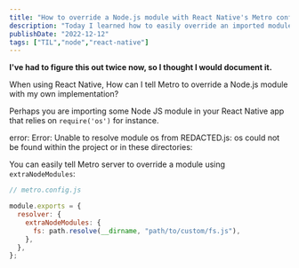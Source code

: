 ```yaml
---
title: "How to override a Node.js module with React Native's Metro config"
description: "Today I learned how to easily override an imported module with Metro"
publishDate: "2022-12-12"
tags: ["TIL","node","react-native"]
---
```

**I've had to figure this out twice now, so I thought I would document it.**

When using React Native, How can I tell Metro to override a Node.js module with my own implementation?

Perhaps you are importing some Node JS module in your React Native app that relies on `require('os')` for instance.

error: Error: Unable to resolve module os from REDACTED.js: os could not be found within the project or in these directories:

You can easily tell Metro server to override a module using `extraNodeModules`:

```javascript
// metro.config.js

module.exports = {
  resolver: {
    extraNodeModules: {
      fs: path.resolve(__dirname, "path/to/custom/fs.js"),
    },
  },
};
```
